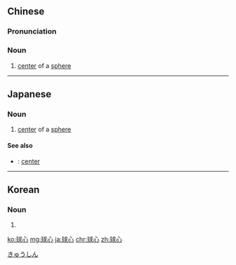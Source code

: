 ==Chinese==
{{zh-forms}}

===Pronunciation===
{{zh-pron
|m=qiúxīn,er=1
|c=kau4 sam1
|cat=n
}}

===Noun===
{{zh-noun}}

# [[center]] of a [[sphere]]

----

==Japanese==
{{ja-kanjitab|きゅう|しん|yomi=on}}

===Noun===
{{ja-noun|きゅうしん}}

# [[center]] of a [[sphere]]

====See also====
* {{ja-r|中心|ちゅうしん}}: [[center]]

[[Category:ja:Geometry|きゅうしん]]

----

==Korean==
{{ko-hanjatab}}

===Noun===
{{ko-noun|hangeul=구심}}

# {{hanja form of|구심|center of a sphere}}

[[ko:球心]]
[[mg:球心]]
[[ja:球心]]
[[chr:球心]]
[[zh:球心]]
